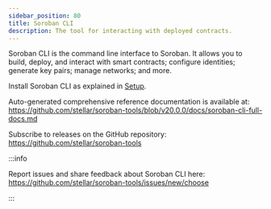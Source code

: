 ```yaml
---
sidebar_position: 80
title: Soroban CLI
description: The tool for interacting with deployed contracts.
---
```


Soroban CLI is the command line interface to Soroban. It allows you to build, deploy, and interact with smart contracts; configure identities; generate key pairs; manage networks; and more.

Install Soroban CLI as explained in [Setup](../getting-started/setup.mdx).

Auto-generated comprehensive reference documentation is available at:
https://github.com/stellar/soroban-tools/blob/v20.0.0/docs/soroban-cli-full-docs.md

Subscribe to releases on the GitHub repository:
https://github.com/stellar/soroban-tools

:::info

Report issues and share feedback about Soroban CLI here:
https://github.com/stellar/soroban-tools/issues/new/choose

:::
